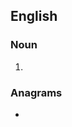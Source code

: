 ==English==

===Noun===
{{head|en|noun plural form}}

# {{plural of|pagati|lang=en}}

===Anagrams===
* {{anagrams|en|agapist}}